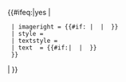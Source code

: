 {{#ifeq:{{{small|}}}|yes
| {{ombox/core
  | small = yes
  | type  = {{{type|}}}
  | image = {{#if:{{{smallimage|}}}| {{{smallimage}}} | {{{image|}}} }}
  | imageright = {{#if:{{{smallimageright|}}} | {{{smallimageright}}} | {{{imageright|}}} }}
  | style = {{{style|}}}
  | textstyle = {{{textstyle|}}}
  | text  = {{#if:{{{smalltext|}}}| {{{smalltext}}} | {{{text}}} }}
  }}
| {{ombox/core
  | type  = {{{type|}}}
  | image = {{{image|}}}
  | imageright = {{{imageright|}}} 
  | style = {{{style|}}}
  | textstyle = {{{textstyle|}}}
  | text  = {{{text}}}
  }}
}}<noinclude>{{documentation}}<!-- Add categories and interwikis to the /doc subpage, not here! --></noinclude>